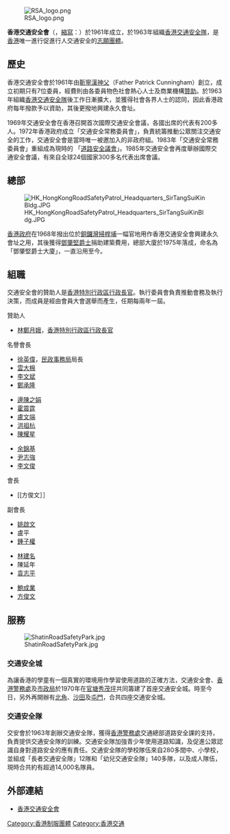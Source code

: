 {{unreferenced|time=2020-08-17}}
[[File:RSA_logo.png|right]]

'''香港交通安全會'''（{{lang-en|'''Hong Kong Road Safety Association'''}}，[[縮寫|縮寫]]：{{lang-en|''RSA''}}）於1961年成立，於1963年組織[[香港交通安全隊|香港交通安全隊]]，是[[香港|香港]]唯一進行促進行人交通安全的[[非牟利機構|志願團體]]。

==歷史==
香港交通安全會於1961年由[[靳寧漢|靳寧漢]][[神父|神父]]（Father Patrick Cunningham）創立，成立初期只有7位委員，經費則由各委員物色社會熱心人士及商業機構[[贊助|贊助]]。於1963年組織[[香港交通安全隊|香港交通安全隊]]後工作日漸擴大，並獲得社會各界人士的認同，因此香港政府每年撥款予以資助，其後更撥地興建永久會址。

1969年交通安全會在香港召開首次國際交通安全會議，各國出席的代表有200多人。1972年香港政府成立「交通安全常務委員會」，負責統籌推動公眾關注交通安全的工作，交通安全會是當時唯一被邀加入的非政府組。1983年「交通安全常務委員會」重組成為現時的 「[[道路安全議會|道路安全議會]]」。1985年交通安全會再度舉辦國際交通安全會議，有來自全球24個國家300多名代表出席會議。

==總部==
[[File:HK_HongKongRoadSafetyPatrol_Headquarters_SirTangSuiKinBldg.JPG|thumb]]

[[港英政府|香港政府]]在1968年撥出位於[[銅鑼灣|銅鑼灣]][[掃桿埔|掃桿埔]]一幅官地用作香港交通安全會興建永久會址之用，其後獲得[[鄧肇堅|鄧肇堅]][[爵士|爵士]]捐助建築費用，總部大廈於1975年落成，命名為「鄧肇堅爵士大廈」，一直沿用至今。

==組職==
交通安全會的贊助人是[[香港特別行政區行政長官|香港特別行政區行政長官]]。執行委員會負責推動會務及執行決策，而成員是經由會員大會選舉而產生，任期每兩年一屆。

;贊助人
* [[林鄭月娥|林鄭月娥]]，[[香港特別行政區行政長官|香港特別行政區行政長官]]

;名譽會長
{{col-begin}}
{{col-3}}
* [[徐英偉|徐英偉]]，[[民政事務局|民政事務局]]局長
* [[雲大棉|雲大棉]]
* [[李文斌|李文斌]]
* [[鄭承隆|鄭承隆]] 
{{col-3}}
* [[邊陳之娟|邊陳之娟]]
* [[霍震霆|霍震霆]]
* [[盧文端|盧文端]]
* [[洪祖杭|洪祖杭]]
* [[陳耀星|陳耀星]]
{{col-3}}
* [[余錦基|余錦基]]
* [[尹志強_(太平紳士)|尹志強]]
* [[李文俊|李文俊]]
{{col-end}}

;會長
* [[方俊文］］

;副會長
{{col-begin}}
{{col-3}}
* [[姚啟文|姚啟文]]
* 盧平
* [[鍾子權|鍾子權]]
{{col-3}}
* [[林建名|林建名]]
* 陳延年
* [[袁志平|袁志平]]
{{col-3}}
* [[鮑成業|鮑成業]]
* [[方俊文|方俊文]]
{{col-end}}

==服務==
[[File:ShatinRoadSafetyPark.jpg|thumb]]
===交通安全城===
{{main|香港交通安全城}}
為讓香港的學童有一個真實的環境用作學習使用道路的正確方法，交通安全會、[[香港警務處|香港警務處]]及[[市政局|市政局]]於1970年在[[官塘|官塘]][[秀茂坪|秀茂坪]]共同籌建了首座交通安全城。時至今日，另外再開辦有[[北角|北角]]、[[沙田圍|沙田]]及[[屯門|屯門]]，合共四座交通安全城。

===交通安全隊===
{{Main|香港交通安全隊}}
交安會於1963年創辦交通安全隊，獲得[[香港警務處|香港警務處]]交通總部道路安全課的支持，負責提供交通安全隊的訓練。交通安全隊加強青少年使用道路知識，及促進公眾認識自身對道路安全的應有責任。交通安全隊的學校隊伍來自280多間中、小學校，並組成「長者交通安全隊」12隊和「幼兒交通安全隊」140多隊，以及成人隊伍，現時合共約有超過14,000名隊員。

==外部連結==
*[http://www.rsa.org.hk 香港交通安全會] {{Wayback|url=http://www.rsa.org.hk/ |date=20200603030339 }}

[[Category:香港制服團體|Category:香港制服團體]]
[[Category:香港交通|Category:香港交通]]